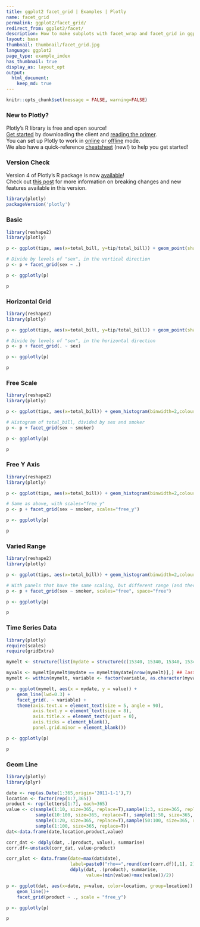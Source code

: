 ```yaml
---
title: ggplot2 facet_grid | Examples | Plotly
name: facet_grid
permalink: ggplot2/facet_grid/
redirect_from: ggplot2/facet/
description: How to make subplots with facet_wrap and facet_grid in ggplot2 and R.
layout: base
thumbnail: thumbnail/facet_grid.jpg
language: ggplot2
page_type: example_index
has_thumbnail: true
display_as: layout_opt
output:
  html_document:
    keep_md: true
---
```


```r
knitr::opts_chunk$set(message = FALSE, warning=FALSE)
```

### New to Plotly?

Plotly's R library is free and open source!<br>
[Get started](https://plot.ly/r/getting-started/) by downloading the client and [reading the primer](https://plot.ly/r/getting-started/).<br>
You can set up Plotly to work in [online](https://plot.ly/r/getting-started/#hosting-graphs-in-your-online-plotly-account) or [offline](https://plot.ly/r/offline/) mode.<br>
We also have a quick-reference [cheatsheet](https://images.plot.ly/plotly-documentation/images/r_cheat_sheet.pdf) (new!) to help you get started!

### Version Check

Version 4 of Plotly's R package is now [available](https://plot.ly/r/getting-started/#installation)!<br>
Check out [this post](http://moderndata.plot.ly/upgrading-to-plotly-4-0-and-above/) for more information on breaking changes and new features available in this version.

```r
library(plotly)
packageVersion('plotly')
```

### Basic

```r
library(reshape2)
library(plotly)

p <- ggplot(tips, aes(x=total_bill, y=tip/total_bill)) + geom_point(shape=1)

# Divide by levels of "sex", in the vertical direction
p <- p + facet_grid(sex ~ .)

p <- ggplotly(p)

p
```

### Horizontal Grid

```r
library(reshape2)
library(plotly)

p <- ggplot(tips, aes(x=total_bill, y=tip/total_bill)) + geom_point(shape=1)

# Divide by levels of "sex", in the horizontal direction
p <- p + facet_grid(. ~ sex)

p <- ggplotly(p)

p
```

### Free Scale

```r
library(reshape2)
library(plotly)

p <- ggplot(tips, aes(x=total_bill)) + geom_histogram(binwidth=2,colour="white")

# Histogram of total_bill, divided by sex and smoker
p <- p + facet_grid(sex ~ smoker)

p <- ggplotly(p)

p
```

### Free Y Axis

```r
library(reshape2)
library(plotly)

p <- ggplot(tips, aes(x=total_bill)) + geom_histogram(binwidth=2,colour="white")

# Same as above, with scales="free_y"
p <- p + facet_grid(sex ~ smoker, scales="free_y")

p <- ggplotly(p)

p
```

### Varied Range

```r
library(reshape2)
library(plotly)

p <- ggplot(tips, aes(x=total_bill)) + geom_histogram(binwidth=2,colour="white")

# With panels that have the same scaling, but different range (and therefore different physical sizes)
p <- p + facet_grid(sex ~ smoker, scales="free", space="free")

p <- ggplotly(p)

p
```

### Time Series Data

```r
library(plotly)
require(scales)
require(gridExtra)

mymelt <- structure(list(mydate = structure(c(15340, 15340, 15340, 15340, 15340, 15340, 15340, 15340, 15340, 15340, 15340, 15340, 15371, 15371, 15371, 15371, 15371, 15371, 15371, 15371, 15371, 15371, 15371, 15371, 15400, 15400, 15400, 15400, 15400, 15400, 15400, 15400, 15400, 15400, 15400, 15400, 15431, 15431, 15431, 15431, 15431, 15431, 15431, 15431, 15431, 15431, 15431, 15431, 15461, 15461, 15461, 15461, 15461, 15461, 15461, 15461, 15461, 15461, 15461, 15461, 15492, 15492, 15492, 15492, 15492, 15492, 15492, 15492, 15492, 15492, 15492, 15492, 15522, 15522, 15522, 15522, 15522, 15522, 15522, 15522, 15522, 15522, 15522, 15522, 15553, 15553, 15553, 15553, 15553, 15553, 15553, 15553, 15553, 15553, 15553, 15553), class = "Date"), variable = c("b", "bc", "f", "in", "it", "l", "of", "o", "pr", "s", "total", "tr", "b", "bc", "f", "in", "it", "l", "of", "o", "pr", "s", "total", "tr", "b", "bc", "f", "in", "it", "l", "of", "o", "pr", "s", "total", "tr", "b", "bc", "f", "in", "it", "l", "of", "o", "pr", "s", "total", "tr", "b", "bc", "f", "in", "it", "l", "of", "o", "pr", "s", "total", "tr", "b", "bc", "f", "in", "it", "l", "of", "o", "pr", "s", "total", "tr", "b", "bc", "f", "in", "it", "l", "of", "o", "pr", "s", "total", "tr", "b", "bc", "f", "in", "it", "l", "of", "o", "pr", "s", "total", "tr"), value = c(-23, 6.90000000000001, 459.799999999999, -403.6, -56.1, -95, -13.8, 32.6, 121.5, -15.7, 26.2000000000007, 12.5, -25.1, 238.3, 1047.2, -803.2, -151.5, -260.5, -59.6, -93.8, 461.5, -37.7, 26.7999999999993, -288.8, -46.4, 249, 1289.8, -783.2, -188.1, -414.9, -77.7, -61, 928.4, -36.8, 17.4000000000015, -841.7, -46.5, 276.2, 1384.8, -541.1, -71.8999999999999, -433.3, -61.3, -28.3, 494.699999999999, -23.4, -14.5999999999985, -964.5, -46.1, 376.2, 1020.1, -119.4, 56.8000000000001, -447.7, -9.50000000000001, 14.2, -9.20000000000164, 2.5, -42.7999999999993, -880.6, -52.9, 345.5, 892.599999999999, -241.8, 144.3, -428.2, -3.30000000000001, 91.9, -294.800000000002, -5.19999999999999, -42.1999999999971, -490.1, -64.5, 379.7, 679.299999999999, -143.1, 185.9, -419.8, -4.30000000000001, 182.4, -421.900000000002, 1.80000000000001, -59.8999999999978, -435.2, -80.2, 422.2, 645.499999999998, -391.4, 76.6000000000001, -387.4, -1.70000000000001, 211.2, -131.500000000002, -10.6, -40.8999999999978, -393.6), fill = c("#A4D3EE80", "#A478AB80", "#01AEF080", "#8DC73F80", "#F8931D80", "#FFAAAA80", "#8C8C8C", "#D38D5F80", "#23238E80", "#77B9B780", "#C8373780", "#EEDD8280", "#A4D3EE80", "#A478AB80", "#01AEF080", "#8DC73F80", "#F8931D80", "#FFAAAA80", "#8C8C8C", "#D38D5F80", "#23238E80", "#77B9B780", "#C8373780", "#EEDD8280", "#A4D3EE80", "#A478AB80", "#01AEF080", "#8DC73F80", "#F8931D80", "#FFAAAA80", "#8C8C8C", "#D38D5F80", "#23238E80", "#77B9B780", "#C8373780", "#EEDD8280", "#A4D3EE80", "#A478AB80", "#01AEF080", "#8DC73F80", "#F8931D80", "#FFAAAA80", "#8C8C8C", "#D38D5F80", "#23238E80", "#77B9B780", "#C8373780", "#EEDD8280", "#A4D3EE80", "#A478AB80", "#01AEF080", "#8DC73F80", "#F8931D80", "#FFAAAA80", "#8C8C8C", "#D38D5F80", "#23238E80", "#77B9B780", "#C8373780", "#EEDD8280", "#A4D3EE80", "#A478AB80", "#01AEF080", "#8DC73F80", "#F8931D80", "#FFAAAA80", "#8C8C8C", "#D38D5F80", "#23238E80", "#77B9B780", "#C8373780", "#EEDD8280", "#A4D3EE80", "#A478AB80", "#01AEF080", "#8DC73F80", "#F8931D80", "#FFAAAA80", "#8C8C8C", "#D38D5F80", "#23238E80", "#77B9B780", "#C8373780", "#EEDD8280", "#A4D3EE80", "#A478AB80", "#01AEF080", "#8DC73F80", "#F8931D80", "#FFAAAA80", "#8C8C8C", "#D38D5F80", "#23238E80", "#77B9B780", "#C8373780", "#EEDD8280")), .Names = c("mydate", "variable", "value", "fill"), row.names = c(NA, 96L), class = "data.frame")

myvals <- mymelt[mymelt$mydate == mymelt$mydate[nrow(mymelt)],] ## last date in mymelt should always be same as plotenddate as we subset earlier
mymelt <- within(mymelt, variable <- factor(variable, as.character(myvals[order(myvals$value, decreasing = T),]$variable), ordered = TRUE))

p <- ggplot(mymelt, aes(x = mydate, y = value)) +
    geom_line(lwd=0.3) +
    facet_grid(. ~ variable) +
    theme(axis.text.x = element_text(size = 5, angle = 90),
          axis.text.y = element_text(size = 8),
          axis.title.x = element_text(vjust = 0),
          axis.ticks = element_blank(),
          panel.grid.minor = element_blank())

p <- ggplotly(p)

p
```

### Geom Line

```r
library(plotly)
library(plyr)

date <- rep(as.Date(1:365,origin='2011-1-1'),7)
location <- factor(rep(1:7,365))
product <- rep(letters[1:7], each=365)
value <- c(sample(1:10, size=365, replace=T),sample(1:3, size=365, replace=T),
           sample(10:100, size=365, replace=T), sample(1:50, size=365, replace=T),
           sample(1:20, size=365, replace=T),sample(50:100, size=365, replace=T),
           sample(1:100, size=365, replace=T))
dat<-data.frame(date,location,product,value)

corr_dat <- ddply(dat, .(product, value), summarise)
corr.df<-unstack(corr_dat, value~product)

corr_plot <- data.frame(date=max(dat$date),
                        label=paste0("rho==",round(cor(corr.df)[,1], 2)),
                        ddply(dat, .(product), summarise,
                              value=(min(value)+max(value))/2))

p <- ggplot(dat, aes(x=date, y=value, color=location, group=location)) +
    geom_line()+
    facet_grid(product ~ ., scale = "free_y")

p <- ggplotly(p)

p
```
